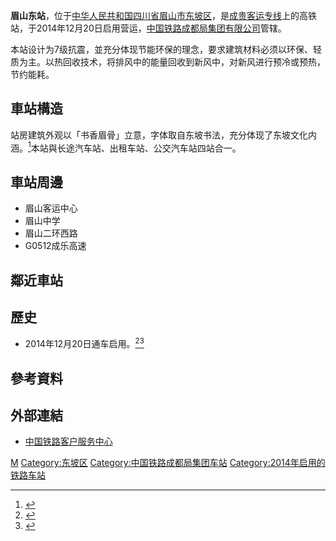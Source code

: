{{Expand|time=2016-04-02T07:47:13+00:00}}
{{Infobox China railway station
|车站名称 =眉山东站
|图片 = Meishandong Railway Station 20200728.jpg
|图片介绍 = 
|车站名称拼音 = Meishandong Zhan
|英文名称=Meishandong Railway Station
|车站代码 = 
|电报码 = IUW
|拼音码 = MSD
|车站位置 = [[四川省|四川省]][[眉山市|眉山市]][[东坡区|东坡区]]
|坐标 = {{coord|30|4|10.52|N|103|49|10.36|E|display=inline,title}}
|归属 =[[成都局集团|成都局集团]]
|线路 = [[成贵客运专线|成贵客运专线]]
|车站等级 = 
|月台数目 = 4
|股道数目 = 6
}}
'''眉山东站'''，位于[[中华人民共和国|中华人民共和国]][[四川省|四川省]][[眉山市|眉山市]][[东坡区|东坡区]]，是[[成贵客运专线|成贵客运专线]]上的高铁站，于2014年12月20日启用营运，[[中国铁路成都局集团有限公司|中国铁路成都局集团有限公司]]管辖。

本站设计为7级抗震，並充分体现节能环保的理念，要求建筑材料必须以环保、轻质为主。以热回收技术，将排风中的能量回收到新风中，对新风进行预冷或预热，节约能耗。

== 車站構造 ==
站房建筑外观以「书香眉骨」立意，字体取自东坡书法，充分体现了东坡文化内涵。<ref>{{Cite web |url=http://scnews.newssc.org/system/20141216/000519921_5.html |title=探秘成绵乐客专站点 眉山东站宋代风格吸睛 |access-date=2016-04-02 |archive-date=2016-04-23 |archive-url=https://web.archive.org/web/20160423112219/http://scnews.newssc.org/system/20141216/000519921_5.html |dead-url=no }}</ref>本站與长途汽车站、出租车站、公交汽车站四站合一。

==車站周邊==
* 眉山客运中心
* 眉山中学
* 眉山二环西路
*G0512成乐高速
== 鄰近車站 ==
{{start rail box|[[中国高速铁路|中国高速铁路]]}}
{{s-inop|[[彭山北站|彭山北]]|往 [[成都东站|成都东]]}}
{{s-line|[[成贵客运专线|成贵客运专线]]<br>眉山东站}}
{{s-inop|[[青神站|青神]]|往 [[乐山站|乐山]]、[[贵阳东站|贵阳东]]、[[峨眉山站|峨眉山]]}}
{{s-end}}

==歷史==
* 2014年12月20日通车启用。<ref>{{Cite web |url=http://sichuan.scol.com.cn/msxw/content/2014-11/21/content_9796255.htm?node=957 |title=成绵乐客专开通在即 眉山东站主体工程基本完工 |access-date=2016-04-02 |archive-date=2016-05-30 |archive-url=https://web.archive.org/web/20160530214541/http://sichuan.scol.com.cn/msxw/content/2014-11/21/content_9796255.htm?node=957 |dead-url=no }}</ref><ref>{{Cite web |url=http://difang.gmw.cn/newspaper/2014-12/22/content_103079994.htm |title=眉山东站首次迎接运营客运专线进站 |access-date=2016-04-02 |archive-date=2016-04-25 |archive-url=https://web.archive.org/web/20160425040332/http://difang.gmw.cn/newspaper/2014-12/22/content_103079994.htm |dead-url=no }}</ref>
==參考資料==
{{reflist}}
==外部連結==
* [http://www.12306.cn/mormhweb/ 中国铁路客户服务中心] {{Wayback|url=http://www.12306.cn/mormhweb/ |date=20180205163941 }}
{{成贵客运专线}}
[[Category:眉山市铁路车站|M]]
[[Category:东坡区|Category:东坡区]]
[[Category:中国铁路成都局集团车站|Category:中国铁路成都局集团车站]]
[[Category:2014年启用的铁路车站|Category:2014年启用的铁路车站]]